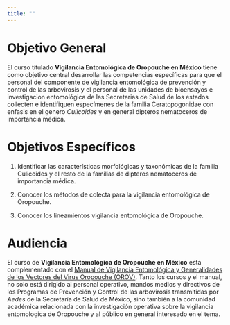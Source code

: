 ```yaml
---
title: ""
---
```



# **Objetivo General**

El curso títulado **Vigilancia Entomológica de Oropouche en México** tiene como objetivo central desarrollar las competencias específicas para que el personal del componente de vigilancia entomológica de prevención y control de las arbovirosis y el personal de las unidades de bioensayos e investigacion entomológica de las Secretarias de Salud de los estados collecten e identifiquen especímenes de la familia Ceratopogonidae con enfasis en el genero *Culicoides* y  en general dipteros nematoceros de importancia médica.

# **Objetivos Específicos**

1. Identificar las características morfológicas y taxonómicas de la familia Culicoides y el resto de la familias de dipteros nematoceros de importancia médica.

2. Conocer los métodos de colecta para la vigilancia entomológica de Oropouche.

3. Conocer los lineamientos vigilancia entomológica de Oropouche.


# Audiencia

El curso de **Vigilancia Entomológica de Oropouche en México** esta complementado con el  [Manual de Vigilancia Entomológica y Generalidades de los Vectores del Virus Oropouche (OROV)](https://www.gob.mx/cms/uploads/attachment/file/968097/Manual_de_Vig_Entomologia_y_Vectores_de_Oropouche_en_Me_xico_VF1.docx.pdf). Tanto los cursos y el manual, no solo está dirigido al personal operativo, mandos medios y directivos de los Programas de Prevención y Control de las arbovirosis transmitidas por *Aedes* de la Secretaría de Salud de México, sino también a la comunidad académica relacionada con la investigación operativa sobre la vigilancia entomologica de Oropouche y al público en general interesado en el tema.
